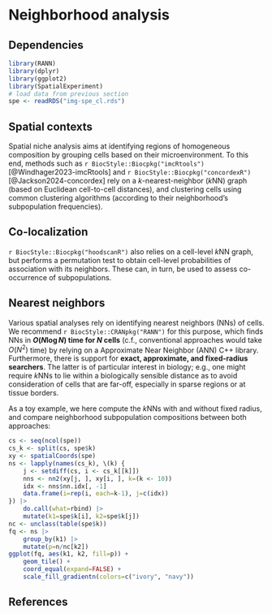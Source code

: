 # Neighborhood analysis

## Dependencies

```r
library(RANN)
library(dplyr)
library(ggplot2)
library(SpatialExperiment)
# load data from previous section
spe <- readRDS("img-spe_cl.rds")
```

## Spatial contexts

Spatial niche analysis aims at identifying regions of homogeneous composition by grouping cells based on their microenvironment.
To this end, methods such as `r BiocStyle::Biocpkg("imcRtools")` [@Windhager2023-imcRtools] and `r BiocStyle::Biocpkg("concordexR")` [@Jackson2024-concordex] rely on a $k$-nearest-neighbor ($k$NN) graph (based on Euclidean cell-to-cell distances), and clustering cells using common clustering algorithms (according to their neighborhood's subpopulation frequencies).

## Co-localization

`r BiocStyle::Biocpkg("hoodscanR")` also relies on a cell-level $k$NN graph, but performs a permutation test to obtain cell-level probabilities of association with its neighbors.
These can, in turn, be used to assess co-occurrence of subpopulations. 

## Nearest neighbors

Various spatial analyses rely on identifying nearest neighbors (NNs) of cells.
We recommend `r BiocStyle::CRANpkg("RANN")` for this purpose, which finds NNs in **$O(N\log N)$ time for $N$ cells** (c.f., conventional approaches would take $O(N^2)$ time) by relying on a Approximate Near Neighbor (ANN) C++ library.
Furthermore, there is support for **exact, approximate, and fixed-radius searchers**.
The latter is of particular interest in biology; e.g., one might require $k$NNs to lie within a biologically sensible distance as to avoid consideration of cells that are far-off, especially in sparse regions or at tissue borders.

As a toy example, we here compute the $k$NNs with and without fixed radius, and compare neighborhood subpopulation compositions between both approaches:

```r
cs <- seq(ncol(spe))
cs_k <- split(cs, spe$k)
xy <- spatialCoords(spe)
ns <- lapply(names(cs_k), \(k) {
    j <- setdiff(cs, i <- cs_k[[k]])
    nns <- nn2(xy[j, ], xy[i, ], k=(k <- 10))
    idx <- nns$nn.idx[, -1]
    data.frame(i=rep(i, each=k-1), j=c(idx))
}) |> 
    do.call(what=rbind) |>
    mutate(k1=spe$k[i], k2=spe$k[j]) 
nc <- unclass(table(spe$k))
fq <- ns |> 
    group_by(k1) |>
    mutate(p=n/nc[k2])
ggplot(fq, aes(k1, k2, fill=p)) +
    geom_tile() +
    coord_equal(expand=FALSE) +
    scale_fill_gradientn(colors=c("ivory", "navy"))
```

## References {.unnumbered}

